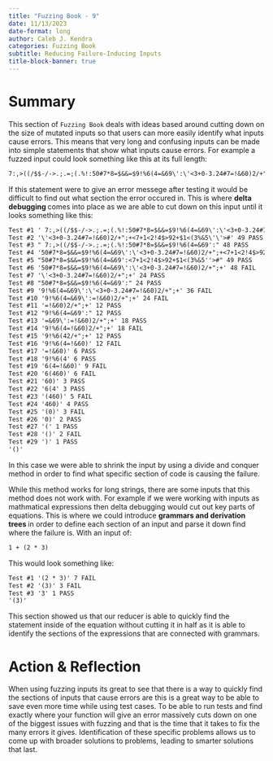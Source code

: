 ```yaml
---
title: "Fuzzing Book - 9"
date: 11/13/2023
date-format: long 
author: Caleb J. Kendra
categories: Fuzzing Book
subtitle: Reducing Failure-Inducing Inputs
title-block-banner: true
---
```


# Summary

This section of `Fuzzing Book` deals with ideas based around cutting down on the size of mutated inputs so that users can more easily identify what inputs cause errors. This means that very long and confusing inputs can be made into simple statements that show what inputs cause errors. For example a fuzzed input could look something like this at its full length:

```txt
7:,>((/$$-/->.;.=;(.%!:50#7*8=$&&=$9!%6(4=&69\':\'<3+0-3.24#7=!&60)2/+";+<7+1<2!4$>92+$1<(3%&5\'\'>#
```

If this statement were to give an error messege after testing it would be difficult to find out what section the error occured in. This is where <strong> delta debugging </strong> comes into place as we are able to cut down on this input until it looks something like this:

```txt
Test #1 ' 7:,>((/$$-/->.;.=;(.%!:50#7*8=$&&=$9!%6(4=&69\':\'<3+0-3.24#7=!&60)2/+";+<7+1<2!4$>92+$1<(3%&5\'\'>#' 97 FAIL
Test #2 '\'<3+0-3.24#7=!&60)2/+";+<7+1<2!4$>92+$1<(3%&5\'\'>#' 49 PASS
Test #3 " 7:,>((/$$-/->.;.=;(.%!:50#7*8=$&&=$9!%6(4=&69':" 48 PASS
Test #4 '50#7*8=$&&=$9!%6(4=&69\':\'<3+0-3.24#7=!&60)2/+";+<7+1<2!4$>92+$1<(3%&5\'\'>#' 73 FAIL
Test #5 "50#7*8=$&&=$9!%6(4=&69':<7+1<2!4$>92+$1<(3%&5''>#" 49 PASS
Test #6 '50#7*8=$&&=$9!%6(4=&69\':\'<3+0-3.24#7=!&60)2/+";+' 48 FAIL
Test #7 '\'<3+0-3.24#7=!&60)2/+";+' 24 PASS
Test #8 "50#7*8=$&&=$9!%6(4=&69':" 24 PASS
Test #9 '9!%6(4=&69\':\'<3+0-3.24#7=!&60)2/+";+' 36 FAIL
Test #10 '9!%6(4=&69\':=!&60)2/+";+' 24 FAIL
Test #11 '=!&60)2/+";+' 12 PASS
Test #12 "9!%6(4=&69':" 12 PASS
Test #13 '=&69\':=!&60)2/+";+' 18 PASS
Test #14 '9!%6(4=!&60)2/+";+' 18 FAIL
Test #15 '9!%6(42/+";+' 12 PASS
Test #16 '9!%6(4=!&60)' 12 FAIL
Test #17 '=!&60)' 6 PASS
Test #18 '9!%6(4' 6 PASS
Test #19 '6(4=!&60)' 9 FAIL
Test #20 '6(460)' 6 FAIL
Test #21 '60)' 3 PASS
Test #22 '6(4' 3 PASS
Test #23 '(460)' 5 FAIL
Test #24 '460)' 4 PASS
Test #25 '(0)' 3 FAIL
Test #26 '0)' 2 PASS
Test #27 '(' 1 PASS
Test #28 '()' 2 FAIL
Test #29 ')' 1 PASS
'()'
```

In this case we were able to shrink the input by using a divide and conquer method in order to find what specific section of code is causing the failure. 

While this method works for long strings, there are some inputs that this method does not work with. For example if we were working with inputs as mathmatical expressions then delta debugging would cut out key parts of equations. This is where we could introduce <strong> grammars and derivation trees </strong> in order to define each section of an input and parse it down find where the failure is. With an input of:

```txt
1 + (2 * 3)
```

This would look something like:

```txt
Test #1 '(2 * 3)' 7 FAIL
Test #2 '(3)' 3 FAIL
Test #3 '3' 1 PASS
'(3)'
```

This section showed us that our reducer is able to quickly find the statement inside of the equation without cutting it in half as it is able to identify the sections of the expressions that are connected with grammars.

# Action & Reflection

When using fuzzing inputs its great to see that there is a way to quickly find the sections of inputs that cause errors are this is a great way to be able to save even more time while using test cases. To be able to run tests and find exactly where your function will give an error massively cuts down on one of the biggest issues with fuzzing and that is the time that it takes to fix the many errors it gives. Identification of these specific problems allows us to come up with broader solutions to problems, leading to smarter solutions that last. 